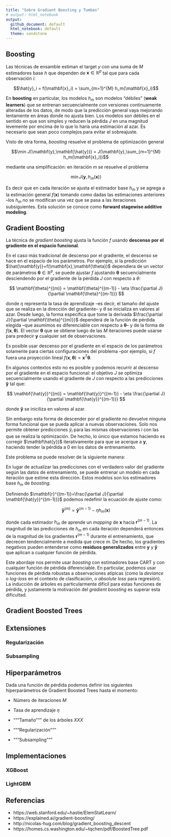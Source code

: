 ```yaml
---
title: "Sobre Gradient Boosting y Tumbas"
# output: html_notebook
output: 
  github_document: default
  html_notebook: default
  theme: sandstone
---
```


<!-- TODO: generalidades de aprendizaje supervisado (ver slides) -->
<!-- ## Aprendizaje supervisado -->

<!-- Función de pérdida $J(\mathbf{y},\mathbf{\hat{y}})$ -->

Boosting
--------

Las técnicas de ensamble estiman el target $y$ con una suma de $M$ estimadores base $h$ que dependen de $\mathbf{x} \in \mathbb{R}^p$ tal que para cada observación $i$:

$$\hat{y}_i = f(\mathbf{x}_i) = \sum_{m=1}^{M} h_m(\mathbf{x}_i)$$

En **boosting** en particular, los modelos $h_m$ son modelos "débiles" (**weak learners**) que se entrenan secuencialmente con versiones continuamente alteradas de los datos, de modo que la predicción general vaya mejorando lentamente en áreas donde no ajusta bien. Los modelos son débiles en el sentido en que son simples y reducen la pérdida $J$ en una magnitud levemente por encima de lo que lo haría una estimación al azar. Es necesario que sean poco complejos para evitar el sobreajuste.

Visto de otra forma, *boosting* resuelve el problema de optimización general

$$\min J(\mathbf{y},\mathbf{\hat{y}}) = J(\mathbf{y},\sum_{m=1}^{M} h_m(\mathbf{x}_i))$$

mediante una simplificación: en iteración $m$ se resuelve el problema

$$\min J(\mathbf{y},h_m(\mathbf{x}))$$

Es decir que en cada iteración se ajusta el estimador base $h_m$ y se agrega a la estimación general $f(\mathbf{x})$ tomando como dadas las estimaciones anteriores --los $h_m$ no se modifican una vez que se pasa a las iteraciones subsiguientes. Esta solución se conoce como **forward stagewise additive modeling**.

Gradient Boosting
-----------------

La técnica de *gradient boosting* ajusta la función $f$ usando **descenso por el gradiente en el espacio funcional**.

En el caso más tradicional de descenso por el gradiente, el descenso se hace en el espacio de los parámetros. Por ejemplo, si la predicción $\hat{\mathbf{y}}=f(\mathbf{x},\mathbf{\theta})$ dependiera de un vector de parámetros $\mathbf{\theta} \in \mathbb{R}^p$, se puede ajustar $f$ ajustando $\mathbf{\theta}$ secuencialmente desciendendo por el gradiente de la pérdida $J$ con respecto a $\theta$: 

$$ \mathbf{\theta}^{(m)} = \mathbf{\theta}^{(m-1)} - \eta \frac{\partial J}{\partial \mathbf{\theta}^{(m-1)}} $$

donde $\eta$ representa la tasa de aprendizaje --es decir, el tamaño del ajuste que se realiza en la dirección del gradiente-- y $\theta$ se inicializa en valores al azar. Desde luego, la forma específica que tome la derivada $\frac{\partial J}{\partial \mathbf{\theta}^{(m)}}$ dependerá de la función de pérdida elegida --que asumimos es diferenciable con respecto a $\mathbf{\theta}$-- y de la forma de $f(\mathbf{x},\mathbf{\theta})$. El vector $\mathbf{\theta}$ que se obtiene luego de las $M$ iteraciones puede usarse para predecir $\mathbf{y}$ cualquier set de observaciones. 

Es posible usar descenso por el gradiente en el espacio de los parámetros solamente para ciertas configuraciones del problema --por ejemplo, si $f$ fuera una proyección lineal $f(\mathbf{x},\mathbf{\theta})=\mathbf{x}^T\mathbf{\theta}$.

En algunos contextos esto no es posible y podemos recurrir al descenso por el gradiente en el espacio funcional: el objetivo $J$ se optimiza secuencialmente usando el gradiente de $J$ con respecto a las predicciones $\mathbf{\hat{y}}$ tal que:

$$ \mathbf{\hat{y}}^{(m)} = \mathbf{\hat{y}}^{(m-1)} - \eta \frac{\partial J}{\partial \mathbf{\hat{y}}^{(m-1)}} $$

donde $\mathbf{\hat{y}}$ se iniciliza en valores al azar.

Sin embargo esta forma de descender por el gradiente no devuelve ninguna forma funcional que se pueda aplicar a nuevas observaciones. Solo nos permite obtener predicciones $\hat{y}_i$ para las mismas observaciones $i$ con las que se realiza la optimización. De hecho, lo único que estamos haciendo es corregir $\mathbf\hat{y}}$ iterativamente para que se acerque a $\mathbf{y}$, haciendo tender la pérdida a 0 en los datos de entrenamiento. 

Este problema se puede resolver de la siguiente manera:

En lugar de actualizar las predicciones con el verdadero valor del gradiente según las datos de entrenamiento, se puede entrenar un modelo en cada iteración que estime esta dirección. Estos modelos son los estimadores base $h_m$ de *boosting*. 

Definiendo $\mathbf{r}^{(m-1)}=\frac{\partial J}{\partial \mathbf{\hat{y}}^{(m-1)}}$ podemos redefinir la ecuación de ajuste como:

$$ \mathbf{\hat{y}}^{(m)} = \mathbf{\hat{y}}^{(m-1)} - \eta h_{m}(\mathbf{x}) $$

donde cada estimador $h_m$ de aprende un *mapping* de ${\mathbf{x}}$ hacia $\mathbf{r}^{(m-1)}$. La magnitud de las predicciones de $h_m$ en cada iteración dependerá entonces de la magnitud de los gradientes $\mathbf{r}^{(m-1)}$ durante el entrenamiento, que decrecen tendencialmente a medida que crece $m$. De hecho, los gradientes negativos pueden entenderse como **residuos generalizados** entre $\mathbf{y}$ y $\mathbf{\hat{y}}$ que aplican a cualquier función de pérdida.  

Este abordaje nos permite usar *boosting* con estimadores base CART y con cualquier función de pérdida diferenciable. En particular, podemos usar funciones de pérdida robustas a observaciones atípicas (como la *deviance* o *log-loss* en el contexto de clasificación, o *absolute loss* para regresión). La inducción de árboles es particularmente difícil para estas funciones de pérdida, y justamente la motivación del *gradient boosting* es superar esta dificultad.   
<!-- en particular lo que es dificil de resolver es (10.29) de ESL -->

Gradient Boosted Trees
----------------------

<!-- *incluir características de los árboles en la optimización -- ver Chen y ESL 10.9* -->

Extensiones
-----------

### Regularización

### Subsampling

Hiperparámetros
---------------

Dada una función de pérdida podemos definir los siguientes hiperparámetros de Gradient Boosted Trees hasta el momento:

- Número de iteraciones $M$

- Tasa de aprendizaje $\eta$

- """Tamaño""" de los árboles $XXX$

- """Regularización"""

- """Subsampling"""


Implementaciones
----------------

### XGBoost


### LightGBM

Referencias
-----------

- https://web.stanford.edu/~hastie/ElemStatLearn/
- https://explained.ai/gradient-boosting/
- http://nicolas-hug.com/blog/gradient_boosting_descent
- https://homes.cs.washington.edu/~tqchen/pdf/BoostedTree.pdf
